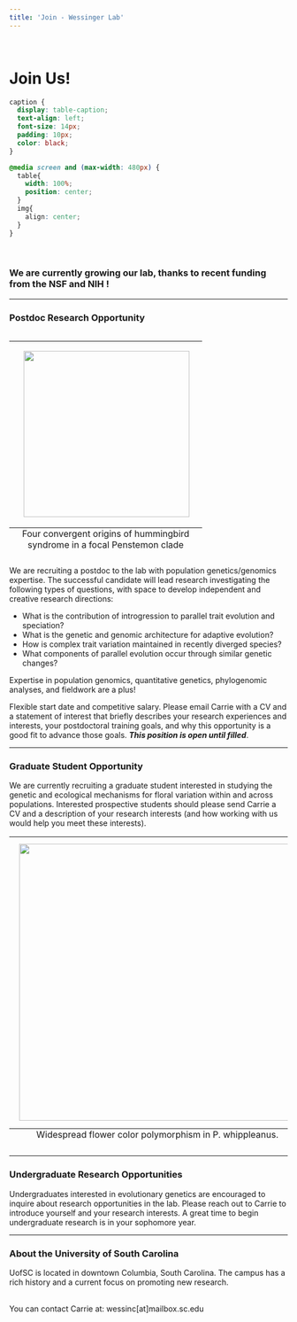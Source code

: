 ```yaml
---
title: 'Join - Wessinger Lab'
---
```

<!--hello, this is an html comment--> 
<!--the title here NORMALLY controls the big text at the top of this web page as well as the title shown within the tab but I changed that so this title only controls the text within the tab for all .Rmds/.htmls (the change is coded within the in_header.html) because I wanted the information in the tab to say something different than the text at the top of each web page--> 
<br>
<!-- anything within carrots is html code that will by knitted into the .html output my knitting the .rmd-->
<!-- br means break and inserts an empty line, i think the size of the break is based on the default size of the body text-->

# Join Us!
<!-- header 1, aka the large font that is centered at the top of the web page, best to leave a line between headers and other code, otherwise sometimes rmd won't format them correctly -->
 

<!--the code below indicates this is a code block containing code (within the ```) in the language css and we don't want this code to be echoed onto the website (echo=F)-->
<!--note: no comments can be made within the code block bc rmd is weird so all comments will be below the block and will occur below a comment out version of the thing exactly as it appears within the block,--> 

```css
caption {
  display: table-caption;
  text-align: left;
  font-size: 14px;
  padding: 10px;
  color: black;
}

@media screen and (max-width: 480px) {
  table{
    width: 100%;
    position: center;
  }
  img{
    align: center;
  }
}
```
<!-- ```{css, echo=FALSE} -->
 <!-- html { -->
 <!--   background: url(images/wrightii_thin.jpg);  -->
 <!--   background-size: 50%; -->
 <!--   height: 100%; -->
 <!--   background-position: right center; -->
 <!--   background-repeat: no-repeat; -->
 <!-- } -->

<!-- the html object formatted above (still in the language css) sets the background image used for this web page 
#IMP the image is dynamically scaling when set this way meaning it's size and what is show changes when you change your browser/screen size
the url() command tells the computer where this image is currently located compared to the director the rproj is in so it's in a folder called images and the image itself is called wrightii_thin.jpg
background-size: 50%; is what makes this image cover the half of the width of the screen
height: 100%; ensure the image takes up 100% of the screen height
background-position: right center; centers the image vertically and moves it to the right horizontally
background-repeat: no-repeat; means if the screen is too big that the image can't take up the whole thing, don't repeat the image

<!-- body { -->
<!--    color: black; -->
<!--    position: relative;  -->
<!--    left: 0;  -->
<!--    top: 10px; -->
<!--    width: 50%;  -->

<!-- } -->

<!--the body object formatted above (still in the language css) sets the style for the "body" aka the actual text within this web page
#IMP: this body is set here because it is different than the way we generally want the body formatted in the other pages, if it was something that we wanted on all of the pages then we would set it within the style.css
color: sets the color of the text
position: relative; sets the position to be the changed (according to formatting below) as relative to what it would "normally" be... I think
left: 0 the body will start 0 pixels from the left of the screen aka will be left justified
top: 10 px means the body will start 10 pixels down from the top of the screen (again regardless of width or other things contained withing this page as discussed above)
width: 50% sets the width of the body to cover half of the width of the screen-->

<!-- @media screen and (max-width: 480px) { -->
<!--     html { -->
<!--      background: url(images/wrightii_thin.jpg); -->
<!--      background-size: cover; -->
<!--      background-attachment: fixed; -->
<!--      background-position: center; -->
<!--      background-repeat: no-repeat; -->
<!--     } -->
<!--     body { -->
<!--      color: black; -->
<!--      left: 0;  -->
<!--      width: 100%;  -->
<!--      background: rgba(211, 211, 211, .5); -->
<!--   } -->
<!-- } -->
<!-- @media screen and (max-width: 480px): this block changes the settings that were discussed above to be different if the screen size is smaller than 480 pixels in width aka on phones/ipads because the formatting as it was looked super bad on phones before

you can check what this looks like after knitting this web page by narrowing your screen until it shifts into the different formatting

the html{} object is formatted to be different than  the default for bigger screens that was discussed above, because having an image take up half of a small screen is not very readable SO:
<!-- the html object formatted above (still in the language css) sets the background image used for this web page 
#IMP the image is dynamically scaling when set this way meaning it's size and what is show changes when you change your browser/screen size
the url() command tells the computer where this image is currently located compared to the director the rproj is in so it's in a folder called images and the image itself is called australis_new.jpg
background-position: center; just centers the image vertically and horizontally within the screen
background-repeat: no-repeat; means if the screen is too big that the image can't take up the whole thing, don't repeat the image
background-size: cover is what makes this image cover the entire width of the screen
background-attachment: fixed; is kind of complicated but means that is there is enough text that the screen needs to scroll, keep the image fixed in it's place aka don't scroll with the text -->

<!--the body{} object formatted above (still in the language css) sets the style for the "body" aka the actual text within this web page
#IMP: this body is set here because it is different than the way we generally want the body formatted in the other pages, if it was something that we wanted on all of the pages then we would set it within the style.css
color: sets the color of the text
left: 0 means the body will start 0 pixels from the left of the screen (again regardless of width or other things contained withing this page as discussed above)
width: 100% sets the width of the body to cover 100% of the width of the screen
background: rgba(211, 211, 211, .5); sets the background of the body to be a light grey (hex code 211, 211, 211) with an alpha (transparency) value of .5 (50% opaque) -->

<br>

### We are currently growing our lab, thanks to recent funding from the NSF and NIH !

***

### Postdoc Research Opportunity

<table class="image" align="right">
<caption align="bottom">Four convergent origins of hummingbird syndrome in a focal Penstemon clade</caption>
<tr><td><img src="images/mira.phylo.jpg" align="right" width="300" style="padding: 15px"></td></tr>
</table>

We are recruiting a postdoc to the lab with population genetics/genomics expertise. The successful candidate will lead research investigating the following types of questions, with space to develop independent and creative research directions:

  * What is the contribution of introgression to parallel trait evolution and speciation?
  * What is the genetic and genomic architecture for adaptive evolution?
  * How is complex trait variation maintained in recently diverged species?
  * What components of parallel evolution occur through similar genetic changes?

Expertise in population genomics, quantitative genetics, phylogenomic analyses, and fieldwork are a plus! 

Flexible start date and competitive salary. Please email Carrie with a CV and a statement of interest that briefly describes your research experiences and interests, your postdoctoral training goals, and why this opportunity is a good fit to advance those goals. **_This position is open until filled_**.


***

### Graduate Student Opportunity

We are currently recruiting a graduate student interested in studying the genetic and ecological mechanisms for floral variation within and across populations. Interested prospective students should please send Carrie a CV and a description of your research interests (and how working with us would help you meet these interests).

<table class="image" align="center">
<caption align="bottom">Widespread flower color polymorphism in P. whippleanus. </caption>
<tr><td><img src="images/whippleanus.jpg" align="center" width="500" style="padding: 10px"></td></tr>
</table>

***

### Undergraduate Research Opportunities
<!--h4 header, 4rd biggest, size set in style.css, this is consistent for all headers below-->

Undergraduates interested in evolutionary genetics are encouraged to inquire about research opportunities in the lab. Please reach out to Carrie to introduce yourself and your research interests. A great time to begin undergraduate research is in your sophomore year. 

***
<!--actual body of the page, formatted first by the body{} objects set above in the css block and second by the the style.css
body is followed by 2 breaks together, same is true for all sections below just to keep formatting consistent-->


### About the University of South Carolina

UofSC is located in downtown Columbia, South Carolina. The campus has a rich history and a current focus on promoting new research.
<br><br>


You can contact Carrie at:
wessinc[at]mailbox.sc.edu

